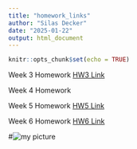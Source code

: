 ---
title: "homework_links"
author: "Silas Decker"
date: "2025-01-22"
output: html_document
---

```{r setup, include=FALSE}
knitr::opts_chunk$set(echo = TRUE)
```

Week 3 Homework [HW3 Link](Homework_3.html)

Week 4 Homework

Week 5 Homework  [HW5 Link](docs/Homework_5.html)

Week 6 Homework [HW6 Link](Homework_6.html)



#![my picture](D:\Documents\UVM Classes\computational_bio\homework_3_1_29)
